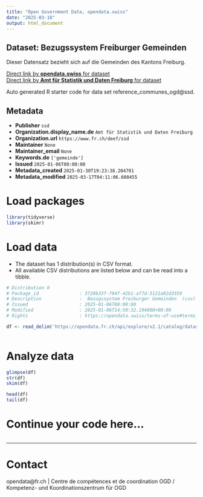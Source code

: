 ```yaml
---
title: "Open Government Data, opendata.swiss"
date: "2025-03-18"
output: html_document
---
```


## Dataset: Bezugssystem Freiburger Gemeinden

Dieser Datensatz bezieht sich auf die Gemeinden des Kantons Freiburg.

[Direct link by **opendata.swiss** for dataset](https://opendata.swiss/de/dataset/bezugssystem-freiburger-gemeinden)<br>
[Direct link by **Amt für Statistik und Daten Freiburg** for dataset](https://opendata.fr.ch/explore/dataset/reference_communes_ogd/)

Auto generated R starter code for data set reference_communes_ogd@ssd.

## Metadata

- **Publisher** `ssd`
- **Organization.display_name.de** `Amt für Statistik und Daten Freiburg`
- **Organization.url** `https://www.fr.ch/deef/ssd`
- **Maintainer** `None`
- **Maintainer_email** `None`
- **Keywords.de** `['gemeinde']`
- **Issued** `2025-01-06T00:00:00`
- **Metadata_created** `2025-01-30T19:23:38.204701`
- **Metadata_modified** `2025-03-17T04:11:06.600455`


# Load packages

```r

library(tidyverse)
library(skimr)

```

# Load data

-   The dataset has 1 distribution(s) in CSV format.
-   All available CSV distributions are listed below and can be read into a tibble.

```r

# Distribution 0
# Package_id               : 3720b33f-794f-42b1-af7d-5121a82d3359
# Description              :  Bezugssystem Freiburger Gemeinden  (csv)
# Issued                   : 2025-01-06T00:00:00
# Modified                 : 2025-01-06T14:50:32.194000+00:00
# Rights                   : https://opendata.swiss/terms-of-use#terms_by

df <- read_delim('https://opendata.fr.ch/api/explore/v2.1/catalog/datasets/reference_communes_ogd/exports/csv?use_labels=true')



```

# Analyze data

```r

glimpse(df)
str(df)
skim(df)

head(df)
tail(df)

```

# Continue your code here...

```r

```

------------------------------------------------------------------------

# Contact

opendata@fr.ch | Centre de compétences et de coordination OGD / Kompetenz- und Koordinationszentrum für OGD
